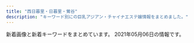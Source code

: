 ```yaml
---
title: "西日暮里・日暮里・鶯谷"
description: "キーワード別にの巨乳アジアン・チャイナエステ嬢情報をまとめました。"
---
```


新着画像と新着キーワードをまとめています。
2021年05月06日の情報です。

<DmmAffiliateIns />
<KeywordTable
  shops={
    [
    {
        "img_links": [
            "http://es-minami.com/gals/riri1.jpg",
            "http://es-minami.com/images/pick_staff6.jpg",
            "http://www.es-minami.com/img/sayuri1.jpg",
            "http://www.es-minami.com/images/sayuri2.jpg",
            "http://es-minami.com/gals/sakura1.jpg",
            "http://es-minami.com/img/yuki1.jpg",
            "http://www.es-minami.com/images/pick_staff6.jpg",
            "http://www.es-minami.com/images/mika1.jpg",
            "http://www.es-minami.com/img/riri1.jpg",
            "http://es-minami.com/gals/sayuri1.jpg",
            "http://www.es-minami.com/gals/mika2.jpg",
            "http://es-minami.com/gals/yuki1.jpg",
            "http://www.es-minami.com/gals/sayuri1.jpg",
            "http://www.es-minami.com/images/sayuri1.jpg",
            "http://es-minami.com/gals/sayuri2.jpg",
            "http://es-minami.com/images/yuki1.jpg",
            "http://www.es-minami.com/images/yuki1.jpg",
            "http://www.es-minami.com/images/staff-bar.png",
            "http://es-minami.com/img/sayuri1.jpg",
            "http://es-minami.com/gals/nana1.jpg",
            "http://www.es-minami.com/images/riri1.jpg",
            "http://www.es-minami.com/gals/sayuri2.jpg",
            "http://www.es-minami.com/img/sayuri2.jpg",
            "http://www.es-minami.com/gals/nana1.jpg",
            "http://www.es-minami.com/gals/riri1.jpg",
            "http://www.es-minami.com/gals/sakura1.jpg",
            "http://www.es-minami.com/gals/mika1.jpg",
            "http://www.es-minami.com/img/yuki1.jpg",
            "http://www.es-minami.com/gals/rika1.jpg",
            "http://es-minami.com/images/riri1.jpg",
            "http://www.es-minami.com/img/nana1.jpg",
            "http://www.es-minami.com/gals/yuki1.jpg",
            "http://www.es-minami.com/images/rika1.jpg",
            "http://es-minami.com/images/mika2.jpg",
            "http://www.es-minami.com/images/mobole.png",
            "http://es-minami.com/images/staff-bar.png",
            "http://es-minami.com/images/sayuri2.jpg",
            "http://es-minami.com/gals/mika2.jpg",
            "http://es-minami.com/gals/mika1.jpg",
            "http://es-minami.com/images/mobole.png",
            "http://es-minami.com/img/sayuri2.jpg",
            "http://es-minami.com/images/nana1.jpg",
            "http://es-minami.com/img/nana1.jpg",
            "http://es-minami.com/img/riri1.jpg",
            "http://www.es-minami.com/images/nana1.jpg",
            "http://www.es-minami.com/images/news.png",
            "http://es-minami.com/img/mika1.jpg",
            "http://es-minami.com/images/mika1.jpg",
            "http://es-minami.com/img/mika2.jpg",
            "http://www.es-minami.com/images/mika2.jpg",
            "http://es-minami.com/gals/rika1.jpg",
            "http://es-minami.com/images/rika1.jpg",
            "http://www.es-minami.com/img/mika2.jpg",
            "http://es-minami.com/images/news.png",
            "http://www.es-minami.com/img/mika1.jpg",
            "http://es-minami.com/images/sayuri1.jpg"
        ],
        "keywords": {},
        "station": "JR\u65e5\u66ae\u91cc\u99c5\u6771\u53e3",
        "url": "http://es-minami.com/",
        "name": "\u307f\u306a\u307f"
    },
    {
        "keywords": {
            "84": 2,
            "86": 8,
            "85": 1,
            "C": 1,
            "D": 10,
            "E": 1,
            "87": 1
        },
        "url": "http://chou.ies.bz/",
        "station": "JR\u897f\u65e5\u66ae\u91cc\u99c5",
        "name": "\u706f\u308a\u5c4b",
        "img_links": [
            "http://chou.ies.bz/photos/sites/85/2019/06/2019062803491517.jpg",
            "http://chou.ies.bz/photos/sites/85/2020/12/2020120204150858.jpg",
            "http://chou.ies.bz/photos/sites/85/2019/07/2019070106340260.jpg",
            "http://chou.ies.bz/images/mobile.png",
            "http://chou.ies.bz/images/n3.png",
            "http://chou.ies.bz/photos/sites/85/2021/04/2021042710033582.jpg",
            "http://chou.ies.bz/photos/sites/85/2020/12/2020121802483415.jpg",
            "http://chou.ies.bz/photos/sites/85/2020/12/2020120204265615.jpg",
            "http://chou.ies.bz/photos/sites/85/2019/07/2019070106320474.jpg",
            "http://chou.ies.bz/photos/sites/85/2020/10/2020100610370157.jpg",
            "http://chou.ies.bz/images/s_pick.png",
            "http://chou.ies.bz/photos/sites/85/2019/07/2019070509385227.jpg",
            "http://chou.ies.bz/images/n1.jpg",
            "http://chou.ies.bz/photos/sites/85/2020/10/2020100610383828.jpg",
            "http://chou.ies.bz/images/s1.png",
            "http://chou.ies.bz/images/top.png",
            "http://chou.ies.bz/images/s3.png",
            "http://chou.ies.bz/photos/sites/85/2019/12/2019120602315853.jpg",
            "http://chou.ies.bz/images/s_news.png",
            "http://chou.ies.bz/images/s_link.png",
            "http://chou.ies.bz/photos/sites/85/2019/07/2019070106330942.jpg",
            "http://chou.ies.bz/images/s_staff.jpg",
            "http://chou.ies.bz/photos/sites/85/2019/07/2019070106333414.jpg"
        ]
    },
    {
        "url": "http://www.mac-riraku106.xyz/",
        "keywords": {
            "86": 19,
            "D": 47,
            "C": 19,
            "E": 6,
            "F": 3,
            "94": 3,
            "85": 15
        },
        "name": "\u306f\u305f\u3061",
        "station": "JR\u65e5\u66ae\u91cc\u99c5\u5357\u53e3",
        "img_links": [
            "http://www.mac-riraku106.xyz/uploads/200310/1-200310130925920.jpg",
            "http://www.mac-riraku106.xyz/uploads/190723/25-1.jpg",
            "http://www.mac-riraku106.xyz/uploads/200317/1-20031G44220J0.jpg",
            "http://www.mac-riraku106.xyz/uploads/200501/1-200501125150516.jpg",
            "http://www.mac-riraku106.xyz/static/picture/top-img03.png",
            "http://www.mac-riraku106.xyz/uploads/191209/1-1912091229204E.jpg",
            "http://www.mac-riraku106.xyz/uploads/190906/1-1ZZ612503C39.jpg",
            "http://www.mac-riraku106.xyz/uploads/190723/23-3.jpg",
            "http://www.mac-riraku106.xyz/uploads/200801/1-200P1110A4M2.jpg",
            "http://www.mac-riraku106.xyz/uploads/191008/1-19100Q5451M20.jpg",
            "http://www.mac-riraku106.xyz/static/picture/tel.png",
            "http://www.mac-riraku106.xyz/uploads/200818/1-200QQ5535E92.jpg",
            "http://www.mac-riraku106.xyz/uploads/200310/1-20031013091I08.jpg",
            "http://www.mac-riraku106.xyz/uploads/200501/1-200501125159161.jpg",
            "http://www.mac-riraku106.xyz/uploads/190723/33-1.jpg",
            "http://www.mac-riraku106.xyz/uploads/191128/1-19112Q31009521.jpg",
            "http://www.mac-riraku106.xyz/uploads/200608/1-20060Q02506204.jpg",
            "http://www.mac-riraku106.xyz/uploads/190723/1-2.jpg",
            "http://www.mac-riraku106.xyz/uploads/191219/1-191219124141563.jpg",
            "http://www.mac-riraku106.xyz/uploads/191008/1-19100Q5453V63.jpg",
            "http://www.mac-riraku106.xyz/uploads/200801/1-200P1110631926.jpg",
            "http://www.mac-riraku106.xyz/uploads/191106/1-191106092S0357.jpg",
            "http://www.mac-riraku106.xyz/uploads/191106/1-191106092J62Y.jpg",
            "http://www.mac-riraku106.xyz/uploads/200818/1-200QQ55415J4.jpg",
            "http://www.mac-riraku106.xyz/uploads/190926/1-1Z926131T2408.jpg",
            "http://www.mac-riraku106.xyz/uploads/191106/1-191106092T0531.jpg",
            "http://www.mac-riraku106.xyz/uploads/200325/1-2003251H340B9.jpg",
            "http://www.mac-riraku106.xyz/static/picture/michi02.png",
            "http://www.mac-riraku106.xyz/uploads/190926/1-1Z926131R6102.jpg",
            "http://www.mac-riraku106.xyz/uploads/190826/1-1ZR614462Qa.jpg",
            "http://www.mac-riraku106.xyz/uploads/191128/1-19112Q3102OP.jpg",
            "http://www.mac-riraku106.xyz/uploads/200818/1-200QQ554231G.jpg",
            "http://www.mac-riraku106.xyz/uploads/200317/1-20031G44235R7.jpg",
            "http://www.mac-riraku106.xyz/uploads/190723/23-1.jpg",
            "http://www.mac-riraku106.xyz/uploads/190826/1-1ZR6144611E0.jpg",
            "http://www.mac-riraku106.xyz/static/picture/michi01.png",
            "http://www.mac-riraku106.xyz/uploads/200317/1-20031G4420c38.jpg",
            "http://www.mac-riraku106.xyz/static/picture/top-img02.png",
            "http://www.mac-riraku106.xyz/static/picture/top-img01.png",
            "http://www.mac-riraku106.xyz/uploads/191209/1-191209122ZY50.jpg",
            "http://www.mac-riraku106.xyz/uploads/190723/10-1.jpg",
            "http://www.mac-riraku106.xyz/uploads/190723/30-1.jpg",
            "http://www.mac-riraku106.xyz/uploads/200501/1-200501144951148.jpg",
            "http://www.mac-riraku106.xyz/uploads/190723/10-2.jpg",
            "http://www.mac-riraku106.xyz/uploads/190723/23-2.jpg",
            "http://www.mac-riraku106.xyz/uploads/190723/34-1.jpg",
            "http://www.mac-riraku106.xyz/uploads/200310/1-200310130Z0421.jpg",
            "http://www.mac-riraku106.xyz/static/picture/2.jpg",
            "http://www.mac-riraku106.xyz/uploads/190723/21-1.jpg",
            "http://www.mac-riraku106.xyz/static/picture/call.png",
            "http://www.mac-riraku106.xyz/static/picture/top-img09.png",
            "http://www.mac-riraku106.xyz/uploads/191209/1-191209123459153.jpg",
            "http://www.mac-riraku106.xyz/uploads/200501/1-200501145002a7.jpg",
            "http://www.mac-riraku106.xyz/uploads/191128/1-19112Q3111UF.jpg",
            "http://www.mac-riraku106.xyz/uploads/200501/1-200501125251121.jpg",
            "http://www.mac-riraku106.xyz/uploads/190906/1-1ZZ6125225A4.jpg",
            "http://www.mac-riraku106.xyz/uploads/200501/1-200501125300127.jpg",
            "http://www.mac-riraku106.xyz/uploads/200608/1-20060Q0251EY.jpg",
            "http://www.mac-riraku106.xyz/static/picture/1.jpg",
            "http://www.mac-riraku106.xyz/uploads/200325/1-2003251H312V4.jpg",
            "http://www.mac-riraku106.xyz/uploads/200501/1-200501145011C2.jpg",
            "http://www.mac-riraku106.xyz/uploads/200801/1-200P1110412514.jpg",
            "http://www.mac-riraku106.xyz/uploads/191219/1-19121912423J29.jpg",
            "http://www.mac-riraku106.xyz/uploads/190723/1-1.jpg"
        ]
    },
    {
        "name": "\u7e01",
        "keywords": {
            "C": 6
        },
        "station": "JR\u65e5\u66ae\u91cc\u99c5\u6771\u53e3",
        "url": "http://www.en-nippori.net/",
        "img_links": [
            "http://www.en-nippori.net/image/mainparts/images/navi01_02.jpg",
            "http://www.en-nippori.net/image/mainparts/images/navi01_06.jpg",
            "http://www.en-nippori.net/image/index/top.jpg",
            "http://www.en-nippori.net/image/therapist/02.jpg",
            "http://www.en-nippori.net/image/mainparts/images/navi01_05.jpg",
            "http://www.en-nippori.net/image/therapist/06.jpg",
            "http://www.en-nippori.net/image/mainparts/images/navi01_07.jpg",
            "http://www.en-nippori.net/image/mainparts/images/navi01_04.jpg",
            "http://www.en-nippori.net/image/therapist/01.jpg",
            "http://www.en-nippori.net/image/therapist/04.jpg",
            "http://www.en-nippori.net/image/mainparts/images/navi01_03.jpg",
            "http://www.en-nippori.net/image/therapist/03.jpg",
            "http://www.en-nippori.net/image/mainparts/main.jpg"
        ]
    },
    {
        "station": "\u65e5\u66ae\u91cc\u99c5\u6771\u53e3",
        "img_links": [
            "http://www.relax-mirai.info/images/risa1.jpg",
            "http://www.relax-mirai.info/images/sayuri1.jpg",
            "http://www.relax-mirai.info/images/momo1.jpg",
            "http://www.relax-mirai.info/images/m02.jpg",
            "http://www.relax-mirai.info/images/m04.jpg",
            "http://www.relax-mirai.info/i/120/sayuri1.jpg",
            "http://www.relax-mirai.info/gals/risa1.jpg",
            "http://www.relax-mirai.info/i/images/sayuri1.jpg",
            "http://www.relax-mirai.info/images/qr.jpg",
            "http://www.relax-mirai.info/gals/kaka1.jpg",
            "http://www.relax-mirai.info/images/info01.jpg",
            "http://www.relax-mirai.info/i/images/momo1.jpg",
            "http://www.relax-mirai.info/gals/emi1.jpg",
            "http://www.relax-mirai.info/gals/aki1.jpg",
            "http://www.relax-mirai.info/images/info02.jpg",
            "http://www.relax-mirai.info/images/m03.jpg"
        ],
        "name": "\u672a\u6765",
        "url": "http://www.relax-mirai.info/",
        "keywords": {}
    },
    {
        "img_links": [
            "https://www.sofia-est.com/img/material/page6_subt1.png",
            "https://www.sofia-est.com/img/material/top_kodawariimg1.jpg",
            "https://www.sofia-est.com/img/material/courseoption_rev1.png",
            "https://www.sofia-est.com/img/material/photo3.jpg",
            "https://www.sofia-est.com/img/girl/list/s57_list.jpg",
            "https://www.sofia-est.com/img/material/top_movie.png",
            "https://www.sofia-est.com/img/girl/thumb/s84_2.jpg",
            "https://www.sofia-est.com/img/material/photo1.jpg",
            "https://www.sofia-est.com/img/material/movie_left_yaji.png",
            "https://www.sofia-est.com/img/material/noimg_thumb.jpg",
            "https://www.sofia-est.com/img/material/gm1_rollout.png",
            "https://www.sofia-est.com/img/material/page7_subt1.png",
            "https://www.sofia-est.com/img/girl/thumb/s81_2.jpg",
            "https://www.sofia-est.com/img/material/page3_1_subt2.png",
            "https://www.sofia-est.com/img/girl/pickup/pickup20200111122329.jpg",
            "https://www.sofia-est.com/img/material/page8_subt1.png",
            "https://www.sofia-est.com/img/material/top_infomation.png",
            "https://www.sofia-est.com/img/girl/list/s99_list.jpg",
            "https://www.sofia-est.com/img/material/mob_t5.jpg",
            "https://www.sofia-est.com/img/girl/main/s84_1.jpg",
            "https://www.sofia-est.com/img/girl/thumb/s81_4.jpg",
            "https://www.sofia-est.com/img/material/mob_m1_rev1.jpg",
            "https://www.sofia-est.com/img/girl/thumb/s56_2.jpg",
            "https://www.sofia-est.com/img/material/top_newface.png",
            "https://www.sofia-est.com/img/material/photo7.jpg",
            "https://www.sofia-est.com/img/material/yakusoku.png",
            "https://www.sofia-est.com/img/material/mob_m4.jpg",
            "https://www.sofia-est.com/img/girl/pickup/pickup20190509222453.jpg",
            "https://www.sofia-est.com/img/girl/thumb/s94_2.jpg",
            "https://www.sofia-est.com/img/material/noimg_m.jpg",
            "https://www.sofia-est.com/img/girl/main/s99_1.jpg",
            "https://www.sofia-est.com/img/girl/main/s89_1.jpg",
            "https://www.sofia-est.com/img/material/photo2.jpg",
            "https://www.sofia-est.com/img/material/mob_t2.jpg",
            "https://www.sofia-est.com/img/top/topslide20141211.jpg",
            "https://www.sofia-est.com/img/girl/thumb/s100_1.jpg",
            "https://www.sofia-est.com/img/girl/list/s94_list.jpg",
            "https://www.sofia-est.com/img/girl/pickup/pickup20191220093623.jpg",
            "https://www.sofia-est.com/img/material/top_camp.png",
            "https://www.sofia-est.com/img/material/top_twitter.png",
            "https://www.sofia-est.com/img/girl/list/s92_list.jpg",
            "https://www.sofia-est.com/img/material/gm6_rollout.png",
            "https://www.sofia-est.com/img/girl/list/s84_list.jpg",
            "https://www.sofia-est.com/img/material/mob_t1.jpg",
            "https://www.sofia-est.com/img/material/top_news.png",
            "https://www.sofia-est.com/img/girl/thumb/s56_1.jpg",
            "https://www.sofia-est.com/img/material/page8_subt2.png",
            "https://www.sofia-est.com/img/girl/list/s100_list.jpg",
            "https://www.sofia-est.com/img/material/page3_1_subt1.png",
            "https://www.sofia-est.com/img/girl/list/s56_list.jpg",
            "https://www.sofia-est.com/img/material/page5_subt1.png",
            "https://www.sofia-est.com/img/girl/list/s108_list.jpg",
            "https://www.sofia-est.com/img/material/noimg_b.jpg",
            "https://www.sofia-est.com/img/girl/list/s111_list.jpg",
            "https://www.sofia-est.com/img/material/phototxt.jpg",
            "https://www.sofia-est.com/img/material/photo4.jpg",
            "https://www.sofia-est.com/img/girl/mobilepickup/mobilepickup20200302124127.jpg",
            "https://www.sofia-est.com/img/girl/list/s89_list.jpg",
            "https://www.sofia-est.com/img/material/sd_rt_btn.png",
            "https://www.sofia-est.com/img/material/mob_m3_rev1.jpg",
            "https://www.sofia-est.com/img/material/movie20141210.jpg",
            "https://www.sofia-est.com/img/material/gm5_rollout.png",
            "https://www.sofia-est.com/img/top/topslide20141210.jpg",
            "https://www.sofia-est.com/img/girl/list/s97_list.jpg",
            "https://www.sofia-est.com/img/material/top_pickup.png",
            "https://www.sofia-est.com/img/material/photo8.jpg",
            "https://www.sofia-est.com/img/girl/thumb/s89_1.jpg",
            "https://www.sofia-est.com/img/girl/thumb/s100_2.jpg",
            "https://www.sofia-est.com/img/girl/thumb/s99_2.jpg",
            "https://www.sofia-est.com/img/girl/thumb/s81_1.jpg",
            "https://www.sofia-est.com/img/material/photo6.jpg",
            "https://www.sofia-est.com/img/material/page6_subt2.png",
            "https://www.sofia-est.com/img/material/pagetop_rollout.png",
            "https://www.sofia-est.com/img/material/hosi5.png",
            "https://www.sofia-est.com/img/girl/thumb/s108_1.jpg",
            "https://www.sofia-est.com/img/girl/main/s81_1.jpg",
            "https://www.sofia-est.com/img/girl/thumb/s97_2.jpg",
            "https://www.sofia-est.com/img/girl/main/s108_1.jpg",
            "https://www.sofia-est.com/img/material/top_about.png",
            "https://www.sofia-est.com/img/material/course_tanta2.png",
            "https://www.sofia-est.com/img/material/page3_subt1.png",
            "https://www.sofia-est.com/img/material/mobileqr.png",
            "https://www.sofia-est.com/img/material/mob_m5.jpg",
            "https://www.sofia-est.com/img/material/gm2_rollout.png",
            "https://www.sofia-est.com/img/girl/thumb/s99_1.jpg",
            "https://www.sofia-est.com/img/girl/thumb/s55_1.jpg",
            "https://www.sofia-est.com/img/banner/koko_120x60.png",
            "https://www.sofia-est.com/img/material/course_tanta1.png",
            "https://www.sofia-est.com/img/material/mob_t4.jpg",
            "https://www.sofia-est.com/img/girl/main/s56_1.jpg",
            "https://www.sofia-est.com/img/girl/thumb/s94_1.jpg",
            "https://www.sofia-est.com/img/girl/thumb/s84_1.jpg",
            "https://www.sofia-est.com/img/girl/thumb/s81_3.jpg",
            "https://www.sofia-est.com/img/girl/thumb/s89_2.jpg",
            "https://www.sofia-est.com/img/material/coursepoint_rev2.png",
            "https://www.sofia-est.com/img/material/page2_subt1.png",
            "https://www.sofia-est.com/img/girl/main/s100_1.jpg",
            "https://www.sofia-est.com/img/material/page5_subt2.png",
            "https://www.sofia-est.com/img/material/movieicon.png",
            "https://www.sofia-est.com/img/girl/main/s97_1.jpg",
            "https://www.sofia-est.com/img/girl/main/s94_1.jpg",
            "https://www.sofia-est.com/img/girl/thumb/s81_5.jpg",
            "https://www.sofia-est.com/img/what/coupon202009.png",
            "https://www.sofia-est.com/img/top/topslide20150918.jpg",
            "https://www.sofia-est.com/img/material/gm3_rollout.png",
            "https://www.sofia-est.com/img/material/movie_right_yaji.png",
            "https://www.sofia-est.com/img/girl/thumb/s92_1.jpg",
            "https://www.sofia-est.com/img/girl/list/s81_list.jpg",
            "https://www.sofia-est.com/img/girl/thumb/s57_1.jpg",
            "https://www.sofia-est.com/img/material/photo5.jpg",
            "https://www.sofia-est.com/img/material/mob_youtube.png",
            "https://www.sofia-est.com/img/material/top_kodawari.png",
            "https://www.sofia-est.com/img/material/photobig.jpg",
            "https://www.sofia-est.com/img/material/doublecourse_rev1.png",
            "https://www.sofia-est.com/img/material/gm4_rollout.png",
            "https://www.sofia-est.com/img/girl/list/s55_list.jpg",
            "https://www.sofia-est.com/img/girl/main/s57_1.jpg",
            "https://www.sofia-est.com/img/girl/thumb/s97_1.jpg",
            "https://www.sofia-est.com/img/material/page6_subt3.png",
            "https://www.sofia-est.com/img/material/mob_m2_rev1.jpg",
            "https://www.sofia-est.com/img/material/iph.png",
            "https://www.sofia-est.com/img/material/mob_t3.jpg",
            "https://www.sofia-est.com/img/material/page4_subt1.png",
            "https://www.sofia-est.com/img/girl/pickup/pickup20191220093702.jpg",
            "https://www.sofia-est.com/img/material/page4_subt2.png"
        ],
        "name": "\u30bd\u30d5\u30a3\u30a2",
        "url": "https://www.sofia-est.com/",
        "station": "JR\u65e5\u66ae\u91cc\u99c5\u5357\u53e3",
        "keywords": {
            "E": 1,
            "G": 2,
            "\u30bb\u30af\u30b7\u30fc": 34
        }
    },
    {
        "keywords": {
            "87": 8,
            "83": 4,
            "C": 15,
            "D": 24,
            "85": 12,
            "E": 4,
            "86": 4
        },
        "name": "\u3082\u307f\u306e\u6728",
        "img_links": [
            "https://mominoki.tyo.ac/photos/sites/41/2020/09/2020092804344750.jpg",
            "https://mominoki.tyo.ac/images/themes/pink/s_ranking.png",
            "https://mominoki.tyo.ac/images/room3.jpg",
            "https://mominoki.tyo.ac/photos/sites/41/2020/09/2020092810535583.jpg",
            "https://mominoki.tyo.ac/images/themes/pink/s_news.png",
            "https://mominoki.tyo.ac/images/themes/pink/mobile.jpg",
            "https://mominoki.tyo.ac/images/themes/pink/s_pickup.png",
            "https://mominoki.tyo.ac/images/room2.jpg",
            "https://mominoki.tyo.ac/photos/sites/41/2020/11/2020111401222038.jpg",
            "https://mominoki.tyo.ac/photos/sites/41/2020/09/2020092804344656.jpg",
            "https://mominoki.tyo.ac/images/themes/pink/no2.png",
            "https://mominoki.tyo.ac/images/themes/pink/r3.jpg",
            "https://mominoki.tyo.ac/photos/sites/41/2021/03/202103150747058.jpg",
            "https://mominoki.tyo.ac/images/room1.jpg",
            "https://mominoki.tyo.ac/images/themes/pink/line.png",
            "https://mominoki.tyo.ac/images/themes/pink/no1.png",
            "https://mominoki.tyo.ac/photos/sites/41/2020/09/2020092804344859.jpg",
            "https://mominoki.tyo.ac/photos/sites/41/2021/03/202103150746598.jpg",
            "https://mominoki.tyo.ac/images/room4.jpg",
            "https://mominoki.tyo.ac/images/themes/pink/s_newface.png",
            "https://mominoki.tyo.ac/photos/sites/41/2020/09/2020092801595154.jpg",
            "https://mominoki.tyo.ac/images/themes/pink/s_staff.png",
            "https://mominoki.tyo.ac/images/themes/pink/s_link.png"
        ],
        "url": "https://mominoki.tyo.ac/",
        "station": "\u753a\u5c4b\u99c51\u756a\u51fa\u53e3"
    },
    {
        "url": "http://www.es-ms.work/",
        "station": "JR\u9daf\u8c37\u99c5\u5317\u53e3",
        "img_links": [
            "http://www.es-ms.work/images/s1.png",
            "http://www.es-ms.work/images/news.jpg",
            "http://www.es-ms.work/images/ac1.jpg",
            "http://www.es-ms.work/images/head.jpg",
            "http://www.es-ms.work/staff/kaya.jpg",
            "http://www.es-ms.work/staff/sayuri.jpg",
            "http://www.es-ms.work/images/2.jpg",
            "http://www.es-ms.work/img/kaya1.jpg",
            "http://www.es-ms.work/img/rina1.jpg",
            "http://www.es-ms.work/images/rec1.jpg",
            "http://www.es-ms.work/images/tg.jpg",
            "http://www.es-ms.work/staff/rina.jpg",
            "http://www.es-ms.work/images/rec2.jpg",
            "http://www.es-ms.work/images/int2.jpg",
            "http://www.es-ms.work/images/3.jpg",
            "http://www.es-ms.work/images/sys.jpg",
            "http://www.es-ms.work/images/1.jpg",
            "http://www.es-ms.work/img/sayuri1.jpg",
            "http://www.es-ms.work/images/int1.jpg",
            "http://www.es-ms.work/images/staff_t.jpg",
            "http://www.es-ms.work/images/interior_t.jpg"
        ],
        "name": "\u685c\u306e\u5bb6",
        "keywords": {}
    },
    {
        "img_links": [
            "http://flowerscent.este.work/head_3_4691_1556258938113847.png",
            "http://flowerscent.este.work/2/uploadimg/1600260826.jpg",
            "http://flowerscent.este.work/head_2_4691_1553674270815382.png",
            "http://flowerscent.este.work/head_1_4691_1553674270167089.png",
            "http://flowerscent.este.work/2/uploadimg/1599833697.jpg"
        ],
        "url": "http://flowerscent.este.work/",
        "keywords": {
            "C": 36,
            "86": 12,
            "83": 36,
            "87": 12,
            "E": 12,
            "D": 12
        },
        "station": "JR\u897f\u65e5\u66ae\u91cc\u99c5",
        "name": "\u3075\u308f\u3075\u308f"
    },
    {
        "keywords": {
            "83": 4,
            "86": 8,
            "D": 16,
            "87": 4
        },
        "station": "JR\u9daf\u8c37\u99c5\u5317\u53e3",
        "name": "\u30e9\u30d4\u30b9",
        "img_links": [
            "http://lapis.tyo.cm/photos/sites/75/2021/01/2021010407562697.jpg",
            "http://lapis.tyo.cm/images/new.jpg",
            "http://lapis.tyo.cm/images/top.png",
            "http://lapis.tyo.cm/photos/sites/75/2021/01/2021010407562482.jpg",
            "http://lapis.tyo.cm/images/pick_bj1.jpg",
            "http://lapis.tyo.cm/photos/sites/75/2021/01/2021010407562290.jpg",
            "http://lapis.tyo.cm/images/nbj1.jpg",
            "http://lapis.tyo.cm/images/s_face.jpg",
            "http://lapis.tyo.cm/images/s_link.jpg",
            "http://lapis.tyo.cm/images/s_staff.jpg",
            "http://lapis.tyo.cm/photos/sites/75/2021/01/2021010407562324.jpg",
            "http://lapis.tyo.cm/images/mobile.jpg",
            "http://lapis.tyo.cm/images/pick_bj3.jpg",
            "http://lapis.tyo.cm/images/nbj3.jpg",
            "http://lapis.tyo.cm/images/s_blog.jpg",
            "http://lapis.tyo.cm/images/s_pick.jpg"
        ],
        "url": "http://lapis.tyo.cm/"
    },
    {
        "img_links": [
            "http://onkyoukou.tyo.cm/images/nbj1.jpg",
            "http://onkyoukou.tyo.cm/images/nbj3.jpg",
            "http://onkyoukou.tyo.cm/images/n3.jpg",
            "http://onkyoukou.tyo.cm/images/acc3.jpg",
            "http://onkyoukou.tyo.cm/photos/sites/88/2017/03/staff1.jpg",
            "http://onkyoukou.tyo.cm/photos/sites/88/2020/03/2020030111163079.jpg",
            "http://onkyoukou.tyo.cm/images/s_face.jpg",
            "http://onkyoukou.tyo.cm/images/s_staff1.jpg",
            "http://onkyoukou.tyo.cm/photos/sites/88/2017/03/staff2.jpg",
            "http://onkyoukou.tyo.cm/images/acc1.jpg",
            "http://onkyoukou.tyo.cm/images/s_staff.jpg",
            "http://onkyoukou.tyo.cm/images/s_mobile.jpg",
            "http://onkyoukou.tyo.cm/images/top.png",
            "http://onkyoukou.tyo.cm/images/face_bj.jpg",
            "http://onkyoukou.tyo.cm/images/face_bj3.jpg",
            "http://onkyoukou.tyo.cm/images/n1.jpg",
            "http://onkyoukou.tyo.cm/images/acc2.jpg",
            "http://onkyoukou.tyo.cm/photos/sites/88/2017/03/staff4.jpg",
            "http://onkyoukou.tyo.cm/images/s_pick.jpg",
            "http://onkyoukou.tyo.cm/images/mobile.jpg",
            "http://onkyoukou.tyo.cm/images/line.jpg",
            "http://onkyoukou.tyo.cm/images/s_news.jpg",
            "http://onkyoukou.tyo.cm/images/s_link.jpg"
        ],
        "name": "\u6e29\u99a8\u6e2f-\u304a\u3093\u304d\u3087\u3046\u3053\u3046-",
        "url": "http://onkyoukou.tyo.cm/",
        "station": "JR\u897f\u65e5\u66ae\u91cc\u99c5",
        "keywords": {
            "87": 3,
            "C": 13,
            "88": 6,
            "86": 3
        }
    },
    {
        "name": "\u548c\u5408 \u308f\u3054\u3046",
        "station": "JR\u65e5\u66ae\u91cc\u99c5\u6771\u53e3",
        "url": "http://esthe-aroma.red/",
        "img_links": [
            "http://esthe-aroma.red/images/r4.jpg",
            "http://esthe-aroma.red/images/cg07.jpg",
            "http://esthe-aroma.red/images/cg04.jpg",
            "http://esthe-aroma.red/images/rec.png",
            "http://esthe-aroma.red/images/imm.jpg",
            "http://esthe-aroma.red/images/r3.jpg",
            "http://esthe-aroma.red/images/cg09.jpg",
            "http://esthe-aroma.red/images/cg08.jpg",
            "http://esthe-aroma.red/images/news.png",
            "http://esthe-aroma.red/images/r2.jpg",
            "http://esthe-aroma.red/images/kan.jpg",
            "http://esthe-aroma.red/images/precau.png",
            "http://esthe-aroma.red/images/top.png",
            "http://esthe-aroma.red/images/sruru.jpg",
            "http://esthe-aroma.red/images/evetop.png",
            "http://esthe-aroma.red/images/cg03.jpg",
            "http://esthe-aroma.red/images/cg06.jpg",
            "http://esthe-aroma.red/images/cg10.jpg",
            "http://esthe-aroma.red/images/staff_s.png",
            "http://esthe-aroma.red/images/r1.jpg",
            "http://esthe-aroma.red/link/menlog.jpg",
            "http://esthe-aroma.red/images/cg02.jpg",
            "http://esthe-aroma.red/images/cg01.jpg"
        ],
        "keywords": {
            "E": 1,
            "D": 8,
            "86": 9
        }
    },
    {
        "station": "JR\u65e5\u66ae\u91cc\u99c5\u5357\u53e3",
        "url": "http://momo.tyo.cm/",
        "name": "\u6843",
        "img_links": [
            "http://momo.tyo.cm/images/nav_link06.png",
            "http://momo.tyo.cm/images/tit04.png",
            "http://momo.tyo.cm/images/tit_com04.png",
            "http://momo.tyo.cm/images/nav_link05.png",
            "http://momo.tyo.cm/images/bg_pick.png",
            "http://momo.tyo.cm/images/tit_com01.png",
            "http://momo.tyo.cm/photos/sites/53/2021/02/2021021607405578.jpg",
            "http://momo.tyo.cm/images/tit_com05.png",
            "http://momo.tyo.cm/photos/sites/53/2021/02/2021021607405658.jpg",
            "http://momo.tyo.cm/images/tit05.png",
            "http://momo.tyo.cm/images/nav_link03.png",
            "http://momo.tyo.cm/images/tit01.png",
            "http://momo.tyo.cm/images/pagetop.png",
            "http://momo.tyo.cm/images/top_slider02.jpg",
            "http://momo.tyo.cm/images/nav_link04.png",
            "http://momo.tyo.cm/images/border02.png",
            "http://momo.tyo.cm/images/tit_com02.png",
            "http://momo.tyo.cm/images/tit_com03.png",
            "http://momo.tyo.cm/photos/sites/53/2021/02/2021021607405882.jpg",
            "http://momo.tyo.cm/images/border01.png",
            "http://momo.tyo.cm/images/tit_staff.png",
            "http://momo.tyo.cm/images/nav_link01.png",
            "http://momo.tyo.cm/images/tit_com.png",
            "http://momo.tyo.cm/images/top_slider01.jpg",
            "http://momo.tyo.cm/images/nav_link02.png",
            "http://momo.tyo.cm/images/news.png",
            "http://momo.tyo.cm/images/tit_link01.png",
            "http://momo.tyo.cm/images/tit03.png",
            "http://momo.tyo.cm/photos/sites/53/2021/02/2021021607405730.jpg",
            "http://momo.tyo.cm/images/tit02.png"
        ],
        "keywords": {
            "D": 20,
            "86": 15,
            "85": 5
        }
    },
    {
        "station": "JR\u9daf\u8c37\u99c5\u5317\u53e3",
        "url": "http://es-rlx.com/",
        "img_links": [
            "http://es-rlx.com/img/ttl_mobile.png",
            "http://es-rlx.com/staff/hana/01.jpg",
            "http://es-rlx.com/pic/top1.jpg",
            "http://es-rlx.com/i/files/homeimg.jpg",
            "http://es-rlx.com/staff/mai/01.jpg",
            "http://es-rlx.com/img/access/road03.jpg",
            "http://es-rlx.com/staff/mai/01mb.jpg",
            "http://es-rlx.com/img/ttl_rec.png",
            "http://es-rlx.com/staff/minami/01mb.jpg",
            "http://es-rlx.com/staff/yuki/01mb.jpg",
            "http://es-rlx.com/img/ttl_staff.png",
            "http://es-rlx.com/img/access/road01.jpg",
            "http://es-rlx.com/staff/sakura/01.jpg",
            "http://es-rlx.com/img/access/roaddm.png",
            "http://es-rlx.com/pic/top3.jpg",
            "http://es-rlx.com/pic/head.png",
            "http://es-rlx.com/staff/rumi/01mb.jpg",
            "http://es-rlx.com/img/ft_tel.png",
            "http://es-rlx.com/pic/top2.jpg",
            "http://es-rlx.com/img/ttl_tnew.png",
            "http://es-rlx.com/staff/hana/01mb.jpg",
            "http://es-rlx.com/staff/minami/01.jpg",
            "http://es-rlx.com/staff/rumi/01.jpg",
            "http://es-rlx.com/staff/sakura/01mb.jpg",
            "http://es-rlx.com/img/access/road02.jpg",
            "http://es-rlx.com/img/access/road04.jpg",
            "http://es-rlx.com/img/access/kanban.png",
            "http://es-rlx.com/staff/yuki/01.jpg",
            "http://es-rlx.com/img/youtube.jpg"
        ],
        "name": "\u5065\u7f8e\u5802",
        "keywords": {
            "C": 21
        }
    },
    {
        "name": "\u30ed\u30fc\u30ba",
        "url": "http://minopom.xyz/",
        "img_links": [
            "http://minopom.xyz/uploads/allimg/210410/1-210410145124148.jpg",
            "http://www.minopom.xyz/picture/head.jpg",
            "http://minopom.xyz/picture/img.site-builder.jpg",
            "http://minopom.xyz/picture/head.jpg",
            "http://minopom.xyz/uploads/allimg/210410/1-21041014450GC.jpg",
            "http://minopom.xyz/uploads/allimg/210410/1-210410145204C9.jpg",
            "http://minopom.xyz/uploads/210419/1-21041914162C16.jpg",
            "http://minopom.xyz/uploads/210406/1-210406143244C2.jpg",
            "http://minopom.xyz/picture/room1.jpg",
            "http://minopom.xyz/uploads/allimg/210410/1-210410144U4934.jpg",
            "http://www.minopom.xyz/uploads/allimg/210410/1-210410144PY50.jpg",
            "http://www.minopom.xyz/uploads/allimg/210406/1-21040614313L45.jpg",
            "http://minopom.xyz/uploads/210406/1-2104061433121E.jpg",
            "http://minopom.xyz/uploads/allimg/210410/1-21041014500NX.jpg",
            "http://www.minopom.xyz/uploads/allimg/210410/1-210410145204C9.jpg",
            "http://minopom.xyz/uploads/allimg/210410/1-210410144323118.jpg",
            "http://minopom.xyz/uploads/allimg/210410/1-2104101450455A.jpg",
            "http://minopom.xyz/uploads/allimg/210406/1-21040614313L45.jpg",
            "http://www.minopom.xyz/uploads/allimg/210410/1-2104101450455A.jpg",
            "http://minopom.xyz/uploads/allimg/210410/1-21041014413S64.jpg",
            "http://www.minopom.xyz/uploads/allimg/210410/1-210410145124148.jpg",
            "http://minopom.xyz/picture/room2.jpg",
            "http://minopom.xyz/picture/totop_04.png",
            "http://www.minopom.xyz/uploads/allimg/210410/1-21041014500NX.jpg",
            "http://minopom.xyz/uploads/210430/1-2104301Q63S18.jpg",
            "http://minopom.xyz/uploads/210406/1-210406143111G0.jpg",
            "http://www.minopom.xyz/picture/img.site-builder.jpg",
            "http://minopom.xyz/picture/room3.jpg",
            "http://www.minopom.xyz/uploads/allimg/210410/1-210410144U4934.jpg",
            "http://minopom.xyz/uploads/allimg/210410/1-210410144PY50.jpg",
            "http://www.minopom.xyz/picture/totop_04.png"
        ],
        "station": "JR\u7530\u7aef\u99c5",
        "keywords": {
            "\u4e73": 3
        }
    },
    {
        "station": "JR\u9daf\u8c37\u99c5\u5317\u53e3",
        "keywords": {},
        "img_links": [
            "http://www.ai-lian.work/images/1.jpg",
            "http://www.ai-lian.work/images/line.png",
            "http://www.ai-lian.work/images/2.jpg",
            "http://www.ai-lian.work/images/sys1.jpg",
            "http://www.ai-lian.work/img/aya1.jpg",
            "http://www.ai-lian.work/images/3.jpg",
            "http://www.ai-lian.work/images/rec1.jpg",
            "http://www.ai-lian.work/img/yui1.jpg",
            "http://www.ai-lian.work/images/head.jpg",
            "http://www.ai-lian.work/images/staff_t.jpg",
            "http://www.ai-lian.work/img/saya1.jpg",
            "http://www.ai-lian.work/images/mobile.jpg",
            "http://www.ai-lian.work/images/tel.jpg",
            "http://www.ai-lian.work/images/ta.jpg",
            "http://www.ai-lian.work/images/news.jpg",
            "http://www.ai-lian.work/images/int2.jpg",
            "http://www.ai-lian.work/images/interior_t.jpg",
            "http://www.ai-lian.work/images/int1.jpg"
        ],
        "name": "\u5fc3\u7f8e",
        "url": "http://www.ai-lian.work/"
    }
]
}
/>
<DmmAffiliateScript />
